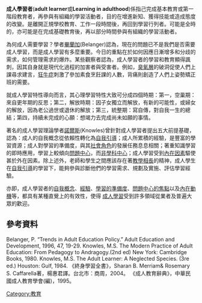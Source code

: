 '''成人學習者'''('''adult learner'''或'''Learning in adulthood''')係指己完成基本教育或第一階段教育者，再參與有組織的學習活動者，目的在增進新知、獲得技能或造成態度的改變。是離開正規學校教育、工作一段時間後，再回到學習行列者。可能是全時的，亦可能是在完成基礎教育後，再以部分時間參與有組織的學習活動者。

為何成人需要學習？學者[[畢蘭加|畢蘭加]](Belanger)認為，現在的問題已不是我們是否需要成人學習，而是成人學習有多麼重要。今日的重點在於如何因應日漸增多和分歧的需求，如何管理需求的爆炸。某些觀察者認為，成人學習者的學習和教育顯得諷刺，因其自身就是現代化過程的加害者與受害者。例如，[[臭氧層|臭氧層]]的破洞促使人們上課尋求建言，[[狂牛症|狂牛症]]刺激了參加素食烹飪課的人數，背痛則創造了人們上姿勢矯正班的需要。

就成人學習特性導向而言，其心理學習特性大致可分成四個時期：第一，空巢期：來自更年期的反思；第二，解放時期：因子女獨立而解放，有新的可能性，或婦女的解放，因為老公過世或退休的解放；第三，統整期：寫自傳，對自我一生的總結；第四，持續未完成的心願：想竭力去完成尚未如願的事情。

著名的成人學習理論學者[[諾爾斯|諾爾斯]](Knowles)曾針對成人學習者提出五大前提基礎，認為：成人的自我概念從依賴性轉化為[[自我引導|自我引導]]；成人所累積的經驗，是豐富的學習資源；成人對學習的準備度，與其[[社會角色|社會角色]]的發展任務息息相關；著重知識學習的即時應用，學習上較傾向[[問題中心|問題中心]]，而[[非學科中心|非學科中心]]；成人學習受到[[內在因素|內在因素]]驅使甚於外在因素。除上述外，老師和學生之間應該存在著[[教學相長|教學相長]]的精神，成人學生在[[自我引導|自我引導]]的學習下，能夠參與診斷他們的學習需求、規劃及實施、評估學習經驗。

亦即，成人學習者的[[自我概念|自我概念]]、[[經驗|經驗]]、[[學習的準備度|學習的準備度]]、[[問題中心的焦點|問題中心的焦點]]以及[[內在動機|內在動機]]等，都具有某種直覺上的有效性，使得 [[成人學習|成人學習]]受到許多領域從業者及普遍大眾的歡迎。

==參考資料==
<references/>
Belanger, P. “Trends in Adult Education Policy.” Adult Education and Development, 1996, 47, 19-29.
Knowles, M.S. The Modern Practice of Adult Education: From Pedagogy to Andragogy.(2nd ed) New York: Cambridge Books, 1980.
Knowles, M.S. The Adult Learner: A Neglected Species. (3re ed.) Houston: Gulf, 1984.
《終身學習全書》，Sharan B. Merriam& Rosemary S. Caffarella著，楊惠君譯。台北市：商周，2004。
《成人教育辭典》，中華民國成人教育學會(編)，1995。

[[Category:教育|Category:教育]]